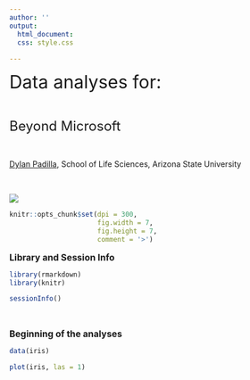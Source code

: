 ```yaml
---
author: ''
output:
  html_document:
  css: style.css
  
---
```



<p align = 'justify'>


<font size='6'>Data analyses for:</font>

<br>

<font size='5'>Beyond Microsoft</font>

<br>

[Dylan Padilla](https://dylanpadilla.netlify.app/), School of Life Sciences, Arizona State University

<br>

![](imgs/CME.png)

</p>


```r

knitr::opts_chunk$set(dpi = 300,
                      fig.width = 7,
                      fig.height = 7,
                      comment = '>')


```


<b>
<font size='3'>Library and Session Info</font>
</b>


```r

library(rmarkdown)
library(knitr)

sessionInfo()

```

<br>

<b>
<font size='3'>Beginning of the analyses</font>
</b>

```r

data(iris)

plot(iris, las = 1)

```

































